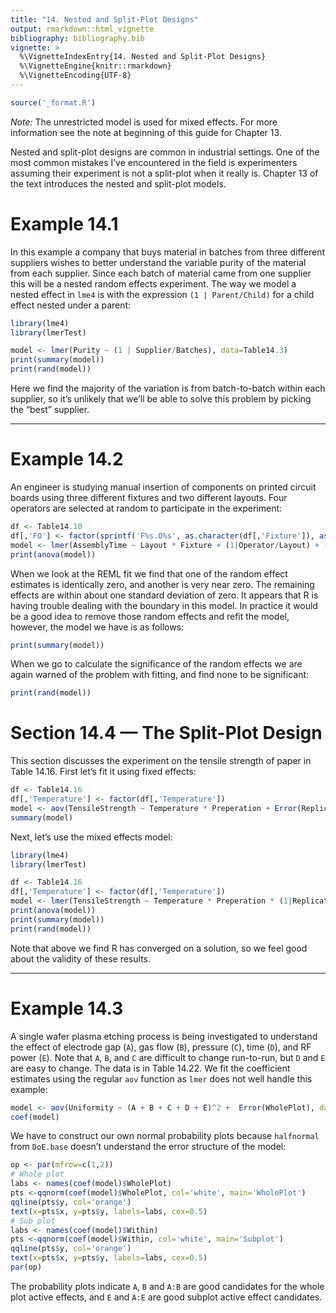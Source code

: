 ```yaml
---
title: "14. Nested and Split-Plot Designs"
output: rmarkdown::html_vignette
bibliography: bibliography.bib
vignette: >
  %\VignetteIndexEntry{14. Nested and Split-Plot Designs}
  %\VignetteEngine{knitr::rmarkdown}
  %\VignetteEncoding{UTF-8}
---
```


```r
source('_format.R')
```

_Note:_ The unrestricted model is used for mixed effects.  For more information see the note at beginning of this guide for Chapter 13.

Nested and split-plot designs are common in industrial settings.  One of the most common mistakes I've encountered in the field is experimenters assuming their experiment is not a split-plot when it really is.  Chapter 13 of the text introduces the nested and split-plot models.

# Example 14.1

In this example a company that buys material in batches from three different suppliers wishes to better understand the variable purity of the material from each supplier.  Since each batch of material came from one supplier this will be a nested random effects experiment. The way we model a nested effect in `lme4` is with the expression `(1 | Parent/Child)` for a child effect nested under a parent:
```r
library(lme4)
library(lmerTest)

model <- lmer(Purity ~ (1 | Supplier/Batches), data=Table14.3)
print(summary(model))
print(rand(model))
```
\noindent Here we find the majority of the variation is from batch-to-batch within each supplier, so it's unlikely that we'll be able to solve this problem by picking the "best" supplier.

------------

# Example 14.2

An engineer is studying manual insertion of components on printed circuit boards using three different fixtures and two different layouts.  Four operators are selected at random to participate in the experiment:
```r
df <- Table14.10
df[,'FO'] <- factor(sprintf('F%s.O%s', as.character(df[,'Fixture']), as.character(df[,'Operator'])))
model <- lmer(AssemblyTime ~ Layout * Fixture + (1|Operator/Layout) + (1|FO/Layout), data=df)
print(anova(model))
```
\noindent When we look at the REML fit we find that one of the random effect estimates is identically zero, and another is very near zero.  The remaining effects are within about one standard deviation of zero.  It appears that R is having trouble dealing with the boundary in this model.  In practice it would be a good idea to remove those random effects and refit the model, however, the model we have is as follows:
```r
print(summary(model))
```
\noindent When we go to calculate the significance of the random effects we are again warned of the problem with fitting, and find none to be significant:
```r
print(rand(model))
```


# Section 14.4 --- The Split-Plot Design

This section discusses the experiment on the tensile strength of paper in Table 14.16.  First let's fit it using fixed effects:

```r
df <- Table14.16
df[,'Temperature'] <- factor(df[,'Temperature'])
model <- aov(TensileStrength ~ Temperature * Preperation + Error(Replicate), data=df)
summary(model)
```

\noindent Next, let's use the mixed effects model:
```r
library(lme4)
library(lmerTest)

df <- Table14.16
df[,'Temperature'] <- factor(df[,'Temperature'])
model <- lmer(TensileStrength ~ Temperature * Preperation * (1|Replicate), data=df)
print(anova(model))
print(summary(model))
print(rand(model))
```
\noindent Note that above we find R has converged on a solution, so we feel good about the validity of these results.  


---------------


# Example 14.3

A single wafer plasma etching process is being investigated to understand the effect of electrode gap (`A`), gas flow (`B`), pressure (`C`), time (`D`), and RF power (`E`).  Note that `A`, `B`, and `C` are difficult to change run-to-run, but `D` and `E` are easy to change.  The data is in Table 14.22. We fit the coefficient estimates using the regular `aov` function as `lmer` does not well handle this example:

```r
model <- aov(Uniformity ~ (A + B + C + D + E)^2 +  Error(WholePlot), data=Table14.22)
coef(model)
```

\noindent We have to construct our own normal probability plots because `halfnormal` from `DoE.base` doesn't understand the error structure of the model:

```r
op <- par(mfrow=c(1,2))
# Whole plot
labs <- names(coef(model)$WholePlot)
pts <-qqnorm(coef(model)$WholePlot, col='white', main='WholePlot')
qqline(pts$y, col='orange')
text(x=pts$x, y=pts$y, labels=labs, cex=0.5)
# Sub plot
labs <- names(coef(model)$Within)
pts <-qqnorm(coef(model)$Within, col='white', main='Subplot')
qqline(pts$y, col='orange')
text(x=pts$x, y=pts$y, labels=labs, cex=0.5)
par(op)
```

\noindent The probability plots indicate `A`, `B` and `A:B` are good candidates for the whole plot active effects, and `E` and `A:E` are good subplot active effect candidates.


